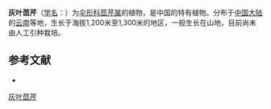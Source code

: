 {{NoteTA|G1=LS}}
{{Speciesbox
| name = 灰叶茴芹
| status = 
| status_system = 
| image = 
| genus = Pimpinella
| species = grisea
| authority = Wolff in Fedde
}}

'''灰叶茴芹'''（[[学名|学名]]：{{lang|la|''Pimpinella grisea''}}）为[[伞形科|伞形科]][[茴芹属|茴芹属]]的植物，是中国的特有植物。分布于[[中国大陆|中国大陆]]的[[云南|云南]]等地，生长于海拔1,200米至1,300米的地区，一般生长在山地，目前尚未由人工引种栽培。

== 参考文献 ==
<div class="references-small">
* {{cite web| url =http://www.bioinfo.cn/db05/KmzwSpecies.php?action=view&id=22902| title =灰叶茴芹| work =《中国高等植物数据库全库》| publisher =中国科学院微生物研究所| author =昆明植物研究所| accessdate =2009-02-25| deadurl =yes| archiveurl =https://web.archive.org/web/20160305020234/http://www.bioinfo.cn/db05/KmzwSpecies.php?action=view&id=22902| archivedate =2016-03-05}}
</div>
{{Taxonbar|from=Q15231841}}

[[Category:茴芹属|灰叶茴芹]]


{{Apiales-stub}}